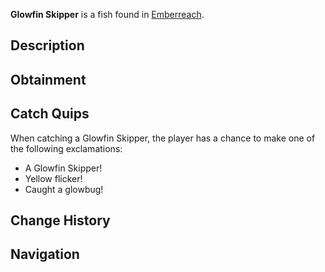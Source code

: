 {{FishInfobox
|image          = Glowfin Skipper.png
|rarity         = Common
|sea            = Second Sea
|location       = [[Emberreach]]
|sublocation    = 
|sources        = Fishing Rod
|radar_location = 
|prog_speed     = +3
|xp             = 21
|weather        = Rain
|time           = Night
|season         = Spring
|bait           = Seaweed
|base_weight    = 390
|base_value     = 43
|weight_range   = 240
|base_chance    = 105
|base_resil     = 68
}}
'''Glowfin Skipper''' is a {{Rarity|Common}} fish found in [[Emberreach]].

== Description ==
{{Description|A radiant fish, its gleam cutting through the smoky veil.|Bestiary Entry}}

== Obtainment ==
{{Description|It shines when the night hides the embers.|Bestiary Hint}}
{{Fish Availability|
Emberreach/Surrounding Ocean
|top_rods      = 
Free Spirit Rod\345672.45\280233.12;
Firefly Rod\321942.04\360251.91;
Azure Of Lagoon\299281.72\314938.59;
Fang of the Eclipse\292763.6\297618.95;
Astralhook Rod\291903.88\62039.57;
Buddy Bond Rod\243387.42\241212.7;
Brick Built Rod\257085.74\229852.68;
Carrot Rod\288754.24\308984.11;
Lobster Rod\276638.79\298322.93;
Trident Rod\280722.42\251082.13;
Verdant Shear Rod\273412.76\271610.82;
Blazebringer Rod\264470.49\286793.32;
No-Life Rod\235583.91\221823.96;
Ethereal Prism Rod\227095.51\229222.8;
Seraphic Rod\223775.52\200148.02;
Challenger's Rod\215299.47\201466.07;
Depthseeker Rod\214749.49\212215.47;
Rod Of The Forgotten Fang\214738.27\192922.12;
Rod Of The Exalted One\213120.61\194584.03;
Avalanche Rod\212797.59\210810.68;
Volcanic Rod\210978.86\202771.53;
Rod Of The Depths\210313.78\193391.62;
Zeus Rod\210107.35\201933.93;
Steady Rod\173579.38\185061.71
|recommended   = Free Spirit Rod
}}

== Catch Quips ==
When catching a Glowfin Skipper, the player has a chance to make one of the following exclamations:
* A Glowfin Skipper!
* Yellow flicker!
* Caught a glowbug!

== Change History ==
{{Change History|{{subst:Current Version}}}}

== Navigation ==
{{Fish Navbox|Emberreach}}